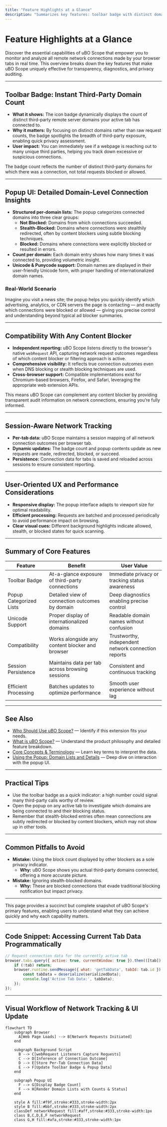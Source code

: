 ```yaml
---
title: "Feature Highlights at a Glance"
description: "Summarizes key features: toolbar badge with distinct domain counts, popup UI with per-domain connection details and blocking status, compatibility with any content blocker, and support for Unicode/Punycode domains. Briefly notes session-aware network tracking and UI updates."
---
```


# Feature Highlights at a Glance

Discover the essential capabilities of uBO Scope that empower you to monitor and analyze all remote network connections made by your browser tabs in real time. This overview breaks down the key features that make uBO Scope uniquely effective for transparency, diagnostics, and privacy auditing.

---

## Toolbar Badge: Instant Third-Party Domain Count

- **What it shows:** The icon badge dynamically displays the count of distinct third-party remote server domains your active tab has connected to.
- **Why it matters:** By focusing on distinct domains rather than raw request counts, the badge spotlights the breadth of third-party exposure, enabling quick privacy assessment.
- **User impact:** You can immediately see if a webpage is reaching out to many unique third parties, helping you track down excessive or suspicious connections.

<Check>
The badge count reflects the number of distinct third-party domains for which there was a connection, not total requests blocked or allowed.
</Check>

---

## Popup UI: Detailed Domain-Level Connection Insights

- **Structured per-domain lists:** The popup categorizes connected domains into three clear groups:
  - **Not Blocked:** Domains from which connections succeeded.
  - **Stealth-Blocked:** Domains where connections were stealthily redirected, often by content blockers using subtle blocking techniques.
  - **Blocked:** Domains where connections were explicitly blocked or resulted in errors.
- **Count per domain:** Each domain entry shows how many times it was connected to, providing volumetric insight.
- **Unicode & Punycode support:** Domain names are displayed in their user-friendly Unicode form, with proper handling of internationalized domain names.

### Real-World Scenario
Imagine you visit a news site; the popup helps you quickly identify which advertising, analytics, or CDN servers the page is contacting — and exactly which connections were blocked or allowed — giving you precise control and understanding beyond typical ad blocker summaries.

---

## Compatibility With Any Content Blocker

- **Independent reporting:** uBO Scope listens directly to the browser's native `webRequest` API, capturing network request outcomes regardless of which content blocker or filtering approach is active.
- **Comprehensive visibility:** It reflects true connection outcomes even when DNS blocking or stealth blocking techniques are used.
- **Cross-browser support:** Compatible implementations exist for Chromium-based browsers, Firefox, and Safari, leveraging the appropriate web extension APIs.

<Info>
This means uBO Scope can complement any content blocker by providing transparent audit information on network connections, ensuring you’re fully informed.
</Info>

---

## Session-Aware Network Tracking

- **Per-tab data:** uBO Scope maintains a session mapping of all network connection outcomes per browser tab.
- **Dynamic updates:** The badge count and popup contents update as new requests are made, redirected, blocked, or succeed.
- **Persistence:** Connection data for tabs is saved and reloaded across sessions to ensure consistent reporting.

---

## User-Oriented UX and Performance Considerations

- **Responsive display:** The popup interface adapts to viewport size for optimal readability.
- **Efficient processing:** Requests are batched and processed periodically to avoid performance impact on browsing.
- **Clear visual cues:** Different background highlights indicate allowed, stealth, or blocked states for quick scanning.

---

## Summary of Core Features

| Feature                 | Benefit                                            | User Value                                          |
|-------------------------|---------------------------------------------------|----------------------------------------------------|
| Toolbar Badge           | At-a-glance exposure of third-party connections    | Immediate privacy or tracking status awareness      |
| Popup Categorized Lists | Detailed view of connection outcomes by domain    | Deep diagnostics enabling precise control          |
| Unicode Support         | Proper display of internationalized domains       | Readable domain names without confusion             |
| Compatibility           | Works alongside any content blocker and browser    | Trustworthy, independent network connection reports |
| Session Persistence     | Maintains data per tab across browsing sessions    | Consistent and continuous tracking                   |
| Efficient Processing    | Batches updates to optimize performance            | Smooth user experience without lag                   |

---

## See Also
- [Who Should Use uBO Scope?](../overview/user_journeys_usecases/target_audience) — Identify if this extension fits your needs.
- [What is uBO Scope?](../overview/intro_product_value/product_overview) — Understand the product philosophy and detailed feature breakdown.
- [Core Concepts & Terminology](../overview/core_concepts_architecture/core_concepts) — Learn key terms to interpret the data.
- [Using the Popup: Domain Lists and Details](../guides/analyzing-connections/using-popup) — Deep dive on interaction with the popup UI.

---

## Practical Tips

- Use the toolbar badge as a quick indicator: a high number could signal many third-party calls worthy of review.
- Open the popup on any active tab to investigate which domains are being connected to and their blocking status.
- Remember that stealth-blocked entries often mean connections are subtly redirected or blocked by content blockers, which may not show up in other tools.

---

## Common Pitfalls to Avoid

- **Mistake:** Using the block count displayed by other blockers as a sole privacy indicator.
  - **Why:** uBO Scope shows you actual third-party domains connected, offering a more accurate picture.
- **Mistake:** Ignoring stealth-blocked domains.
  - **Why:** These are blocked connections that evade traditional blocking notification but impact privacy.

---

This page provides a succinct but complete snapshot of uBO Scope's primary features, enabling users to understand what they can achieve quickly and why each capability matters.


---
## Code Snippet: Accessing Current Tab Data Programmatically
```javascript
// Request connection data for the currently active tab
browser.tabs.query({ active: true, currentWindow: true }).then(([tab]) => {
    if (!tab) return;
    browser.runtime.sendMessage({ what: 'getTabData', tabId: tab.id }).then(serializedData => {
        const tabData = deserialize(serializedData);
        console.log('Active Tab Data:', tabData);
    });
});
```

---

## Visual Workflow of Network Tracking & UI Update
```mermaid
flowchart TD
    subgraph Browser
      A[Web Page Loads] --> B[Network Requests Initiated]
    end

    subgraph Background Script
      B --> C[webRequest Listeners Capture Requests]
      C --> D[Inference of Connection Outcome]
      D --> E[Store Per-Tab Connection Data]
      E --> F[Update Toolbar Badge & Popup Data]
    end

    subgraph Popup UI
      F --> G[Display Badge Count]
      F --> H[Render Domain Lists with Counts & Status]
    end

    style A fill:#f9f,stroke:#333,stroke-width:2px
    style B fill:#bbf,stroke:#333,stroke-width:2px
    classDef networkRequest fill:#aff,stroke:#333,stroke-width:1px
    class B,C,D,E,F networkRequest
    class G,H fill:#afa,stroke:#333,stroke-width:1px
```
